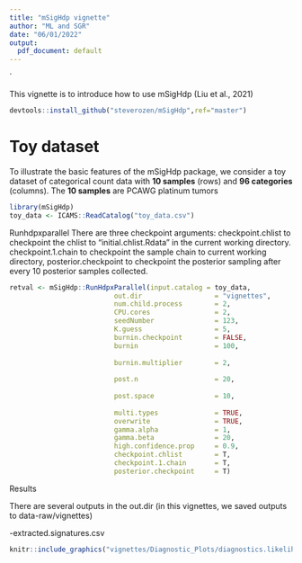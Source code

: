 ```yaml
---
title: "mSigHdp vignette"
author: "ML and SGR"
date: "06/01/2022"
output:
  pdf_document: default
---
```

`

This vignette is to introduce how to use mSigHdp (Liu et al., 2021)

```r
devtools::install_github("steverozen/mSigHdp",ref="master")
```


# Toy dataset

To illustrate the basic features of the mSigHdp package, we consider a toy dataset
of categorical count data with **10 samples** (rows) and **96 categories** (columns). 
The **10 samples** are PCAWG platinum tumors

```r
library(mSigHdp)
toy_data <- ICAMS::ReadCatalog("toy_data.csv")
```

Runhdpxparallel
There are three checkpoint arguments: checkpoint.chlist to checkpoint the chlist to "initial.chlist.Rdata" in the current working directory. checkpoint.1.chain to checkpoint the sample chain to current working directory, posterior.checkpoint to checkpoint the posterior sampling after every 10 posterior samples collected.
```r

retval <- mSigHdp::RunHdpxParallel(input.catalog = toy_data,
                          out.dir                  = "vignettes",
                          num.child.process        = 2, 
                          CPU.cores                = 2,
                          seedNumber               = 123,
                          K.guess                  = 5,
                          burnin.checkpoint        = FALSE,
                          burnin                   = 100, 
                          
                          burnin.multiplier        = 2,
                         
                          post.n                   = 20, 
                          
                          post.space               = 10, 
                          
                          multi.types              = TRUE,
                          overwrite                = TRUE,
                          gamma.alpha              = 1,
                          gamma.beta               = 20, 
                          high.confidence.prop     = 0.9,
                          checkpoint.chlist        = T,
                          checkpoint.1.chain       = T,
                          posterior.checkpoint     = T) 

```
Results

There are several outputs in the out.dir (in this vignettes, we saved outputs to data-raw/vignettes)

-extracted.signatures.csv


```r
knitr::include_graphics("vignettes/Diagnostic_Plots/diagnostics.likelihood.pdf")

```

